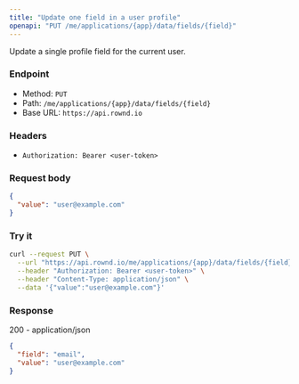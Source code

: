 ```yaml
---
title: "Update one field in a user profile"
openapi: "PUT /me/applications/{app}/data/fields/{field}"
---
```


Update a single profile field for the current user.

### Endpoint

- Method: `PUT`
- Path: `/me/applications/{app}/data/fields/{field}`
- Base URL: `https://api.rownd.io`

### Headers

- `Authorization: Bearer <user-token>`

### Request body

```json
{
  "value": "user@example.com"
}
```

### Try it

```bash
curl --request PUT \
  --url "https://api.rownd.io/me/applications/{app}/data/fields/{field}" \
  --header "Authorization: Bearer <user-token>" \
  --header "Content-Type: application/json" \
  --data '{"value":"user@example.com"}'
```

### Response

200 - application/json

```json
{
  "field": "email",
  "value": "user@example.com"
}
```

